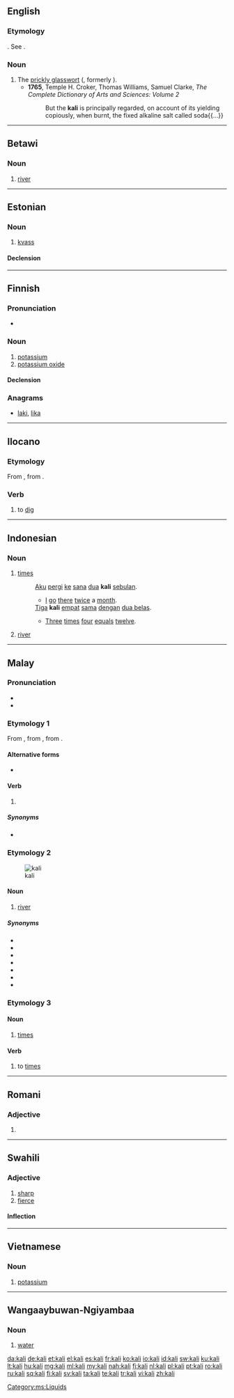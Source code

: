{{also|Kali|käli}}
==English==
{{wikipedia|Kali turgida}}

===Etymology===
{{etyl|ar|en}}. See {{term|alkali|lang=en}}.

===Noun===
{{en-noun|-}}

# The [[prickly glasswort]] ({{taxlink|Kali turgida|species}}, formerly {{taxlink|Salsola kali|species}}).
#* '''1765''', Temple H. Croker, Thomas Williams, Samuel Clarke, ''The Complete Dictionary of Arts and Sciences: Volume 2''
#*: But the '''kali''' is principally regarded, on account of its yielding copiously, when burnt, the fixed alkaline salt called soda{{...}}

----

==Betawi==

===Noun===
{{head|bew|noun}}

# [[river]]

----

==Estonian==

===Noun===
{{et-noun|kalja|kalja}}

# [[kvass]]

====Declension====
{{et-decl-nali|kali|kalja|kalju}}

----

==Finnish==

===Pronunciation===
* {{rhymes|ɑli|lang=fi}}

===Noun===
{{fi-noun}}

# [[potassium]]
# [[potassium oxide]]

====Declension====
{{fi-decl-risti|kal}}

===Anagrams===
* [[laki#Finnish|laki]], [[lika#Finnish|lika]]

----

==Ilocano==

===Etymology===
From {{etyl|poz-pro|ilo}} {{term/t|poz-pro|*kali}}, from {{etyl|map-pro|ilo}} {{term/t|map-pro|*kalih}}.

===Verb===
{{head|ilo|verb|used in the form|ikali}}

# to [[dig]] {{qualifier|to move hard-packed earth out of the way}}

----

==Indonesian==

===Noun===
{{id-noun}}

# [[times]]
#: [[aku|Aku]] [[pergi]] [[ke]] [[sana]] [[dua]] '''kali''' [[bulan|sebulan]].
#:* [[I]] [[go]] [[there]] [[twice]] a [[month]].
#: [[tiga|Tiga]] '''kali''' [[empat]] [[sama]] [[dengan]] [[dua belas]].
#:* [[three|Three]] [[times]] [[four]] [[equal]]s [[twelve]].
# [[river]]

----

==Malay==

===Pronunciation===
* {{IPA|/kali/|lang=ms}}
* {{rhymes|ali|li|i|lang=ms}}

===Etymology 1===
From {{etyl|poz-mly-pro|ms}} {{term/t|poz-mly-pro|*kali}}, from {{etyl|poz-pro|ms}} {{term/t|poz-pro|*kali}}, from {{etyl|map-pro|ms}} {{term/t|map-pro|*kalih}}.

====Alternative forms====
* {{l|ms|gali}}

====Verb====
{{head|ms|verb|used in the form|mengali}}

# {{obsolete form of|{{l|ms|gali}}|lang=ms}}

=====Synonyms=====
* {{l|ms|korek}}

===Etymology 2===
[[Image:Cairo, Nile, a view from Tahrir Bridge towards North, Egypt, Oct 2004.jpg|thumb|kali]]

====Noun====
{{head|ms|noun}}

# [[river]] {{gloss|large stream which drains a landmass}}

=====Synonyms=====
* {{l|ms|sungai}}
* {{l|ms|alur}}
* {{l|ms|alir}}
* {{l|ms|batang}}
* {{l|ms|bengawan}}
* {{l|ms|wai}}
* {{l|ms|ci}}

===Etymology 3===

====Noun====
{{head|ms|noun}}

# [[times]]

====Verb====
{{head|ms|verb}}

# to [[times]]

[[Category:ms:Liquids]]

----

==Romani==

===Adjective===
{{head|rom|adjective form}}

# {{feminine of|lang=rom|kalo}}

----
==Swahili==
===Adjective===
{{sw-adj}}

# [[sharp]]
# [[fierce]]

====Inflection====
{{sw-decl}}
----

==Vietnamese==

===Noun===
{{head|vi|noun}}

# [[potassium]]

----

==Wangaaybuwan-Ngiyambaa==

===Noun===
{{head|wyb|noun}}

# [[water]]

[[da:kali]]
[[de:kali]]
[[et:kali]]
[[el:kali]]
[[es:kali]]
[[fr:kali]]
[[ko:kali]]
[[io:kali]]
[[id:kali]]
[[sw:kali]]
[[ku:kali]]
[[lt:kali]]
[[hu:kali]]
[[mg:kali]]
[[ml:kali]]
[[my:kali]]
[[nah:kali]]
[[fj:kali]]
[[nl:kali]]
[[pl:kali]]
[[pt:kali]]
[[ro:kali]]
[[ru:kali]]
[[sq:kali]]
[[fi:kali]]
[[sv:kali]]
[[ta:kali]]
[[te:kali]]
[[tr:kali]]
[[vi:kali]]
[[zh:kali]]